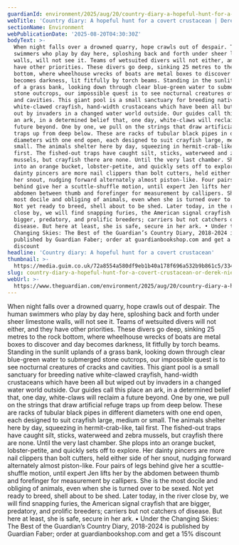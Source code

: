 ```yaml
---
guardianId: environment/2025/aug/20/country-diary-a-hopeful-hunt-for-a-covert-crustacean
webTitle: 'Country diary: A hopeful hunt for a covert crustacean | Derek Niemann'
sectionName: Environment
webPublicationDate: '2025-08-20T04:30:30Z'
bodyText: >-
  When night falls over a drowned quarry, hope crawls out of despair. The human
  swimmers who play by day here, sploshing back and forth under sheer limestone
  walls, will not see it. Teams of wetsuited divers will not either, and they
  have other priorities. These divers go deep, sinking 25 metres to the rock
  bottom, where wheelhouse wrecks of boats are metal boxes to discover and day
  becomes darkness, lit fitfully by torch beams. Standing in the sunlit uplands
  of a grass bank, looking down through clear blue-green water to submerged
  stone outcrops, our impossible quest is to see nocturnal creatures of cracks
  and cavities. This giant pool is a small sanctuary for breeding native
  white-clawed crayfish, hand-width crustaceans which have been all but wiped
  out by invaders in a changed water world outside. Our guides call this place
  an ark, in a determined belief that, one day, white-claws will reclaim a
  future beyond. One by one, we pull on the strings that draw artificial refuge
  traps up from deep below. These are racks of tubular black pipes in different
  diameters with one end open, each designed to suit crayfish large, medium or
  small. The animals shelter here by day, squeezing in hermit-crab-like, tail
  first. The fished-out traps have caught silt, sticks, waterweed and zebra
  mussels, but crayfish there are none. Until the very last chamber. She plops
  into an orange bucket, lobster-petite, and quickly sets off to explore. Her
  dainty pincers are more nail clippers than bolt cutters, held either side of
  her snout, nudging forward alternately almost piston-like. Four pairs of legs
  behind give her a scuttle-shuffle motion, until expert Jen lifts her by the
  abdomen between thumb and forefinger for measurement by callipers. She is the
  most docile and obliging of animals, even when she is turned over to be sexed.
  Not yet ready to breed, shell about to be shed. Later today, in the river
  close by, we will find snapping furies, the American signal crayfish that are
  bigger, predatory, and prolific breeders; carriers but not catchers of
  disease. But here at least, she is safe, secure in her ark. • Under the
  Changing Skies: The Best of the Guardian’s Country Diary, 2018-2024 is
  published by Guardian Faber; order at guardianbookshop.com and get a 15%
  discount
headline: 'Country diary: A hopeful hunt for a covert crustacean'
thumbnail: >-
  https://media.guim.co.uk/72a8554a580df9eb1b40a178f696a532b9b861c5/334_0_1666_1333/500.jpg
slug: country-diary-a-hopeful-hunt-for-a-covert-crustacean-or-derek-niemann
webUrl: >-
  https://www.theguardian.com/environment/2025/aug/20/country-diary-a-hopeful-hunt-for-a-covert-crustacean
---
```

When night falls over a drowned quarry, hope crawls out of despair. The human swimmers who play by day here, sploshing back and forth under sheer limestone walls, will not see it. Teams of wetsuited divers will not either, and they have other priorities. These divers go deep, sinking 25 metres to the rock bottom, where wheelhouse wrecks of boats are metal boxes to discover and day becomes darkness, lit fitfully by torch beams. Standing in the sunlit uplands of a grass bank, looking down through clear blue-green water to submerged stone outcrops, our impossible quest is to see nocturnal creatures of cracks and cavities. This giant pool is a small sanctuary for breeding native white-clawed crayfish, hand-width crustaceans which have been all but wiped out by invaders in a changed water world outside. Our guides call this place an ark, in a determined belief that, one day, white-claws will reclaim a future beyond. One by one, we pull on the strings that draw artificial refuge traps up from deep below. These are racks of tubular black pipes in different diameters with one end open, each designed to suit crayfish large, medium or small. The animals shelter here by day, squeezing in hermit-crab-like, tail first. The fished-out traps have caught silt, sticks, waterweed and zebra mussels, but crayfish there are none. Until the very last chamber. She plops into an orange bucket, lobster-petite, and quickly sets off to explore. Her dainty pincers are more nail clippers than bolt cutters, held either side of her snout, nudging forward alternately almost piston-like. Four pairs of legs behind give her a scuttle-shuffle motion, until expert Jen lifts her by the abdomen between thumb and forefinger for measurement by callipers. She is the most docile and obliging of animals, even when she is turned over to be sexed. Not yet ready to breed, shell about to be shed. Later today, in the river close by, we will find snapping furies, the American signal crayfish that are bigger, predatory, and prolific breeders; carriers but not catchers of disease. But here at least, she is safe, secure in her ark. • Under the Changing Skies: The Best of the Guardian’s Country Diary, 2018-2024 is published by Guardian Faber; order at guardianbookshop.com and get a 15% discount
